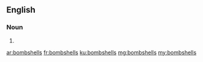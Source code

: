 ==English==

===Noun===
{{head|en|plural}}

# {{plural of|bombshell|lang=en}}

[[ar:bombshells]]
[[fr:bombshells]]
[[ku:bombshells]]
[[mg:bombshells]]
[[my:bombshells]]